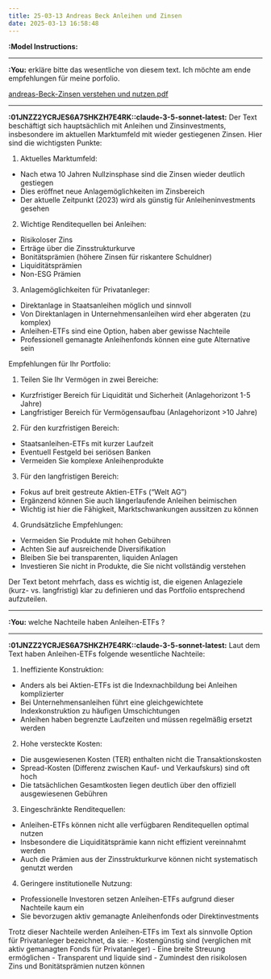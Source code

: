 ```yaml
---
title: 25-03-13 Andreas Beck Anleihen und Zinsen
date: 2025-03-13 16:58:48
---
```

**:Model Instructions:** 

  ---

  
**:You:** erkläre bitte das wesentliche von diesem text. Ich möchte am ende empfehlungen für meine porfolio.

[andreas-Beck-Zinsen verstehen und nutzen.pdf](/Users/mortenlorenzen/Desktop/andreas-Beck-Zinsen%20verstehen%20und%20nutzen.pdf)

---

**:01JNZZ2YCRJES6A7SHKZH7E4RK::claude-3-5-sonnet-latest:** Der Text beschäftigt sich hauptsächlich mit Anleihen und Zinsinvestments, insbesondere im aktuellen Marktumfeld mit wieder gestiegenen Zinsen. Hier sind die wichtigsten Punkte:

1. Aktuelles Marktumfeld:
- Nach etwa 10 Jahren Nullzinsphase sind die Zinsen wieder deutlich gestiegen
- Dies eröffnet neue Anlagemöglichkeiten im Zinsbereich
- Der aktuelle Zeitpunkt (2023) wird als günstig für Anleiheninvestments gesehen

2. Wichtige Renditequellen bei Anleihen:
- Risikoloser Zins
- Erträge über die Zinsstrukturkurve 
- Bonitätsprämien (höhere Zinsen für riskantere Schuldner)
- Liquiditätsprämien
- Non-ESG Prämien

3. Anlagemöglichkeiten für Privatanleger:
- Direktanlage in Staatsanleihen möglich und sinnvoll
- Von Direktanlagen in Unternehmensanleihen wird eher abgeraten (zu komplex)
- Anleihen-ETFs sind eine Option, haben aber gewisse Nachteile
- Professionell gemanagte Anleihenfonds können eine gute Alternative sein

Empfehlungen für Ihr Portfolio:

1. Teilen Sie Ihr Vermögen in zwei Bereiche:
- Kurzfristiger Bereich für Liquidität und Sicherheit (Anlagehorizont 1-5 Jahre)
- Langfristiger Bereich für Vermögensaufbau (Anlagehorizont >10 Jahre)

2. Für den kurzfristigen Bereich:
- Staatsanleihen-ETFs mit kurzer Laufzeit 
- Eventuell Festgeld bei seriösen Banken
- Vermeiden Sie komplexe Anleihenprodukte

3. Für den langfristigen Bereich:
- Fokus auf breit gestreute Aktien-ETFs ("Welt AG")
- Ergänzend können Sie auch längerlaufende Anleihen beimischen
- Wichtig ist hier die Fähigkeit, Marktschwankungen aussitzen zu können

4. Grundsätzliche Empfehlungen:
- Vermeiden Sie Produkte mit hohen Gebühren
- Achten Sie auf ausreichende Diversifikation
- Bleiben Sie bei transparenten, liquiden Anlagen
- Investieren Sie nicht in Produkte, die Sie nicht vollständig verstehen

Der Text betont mehrfach, dass es wichtig ist, die eigenen Anlageziele (kurz- vs. langfristig) klar zu definieren und das Portfolio entsprechend aufzuteilen.

---

**:You:** welche Nachteile haben Anleihen-ETFs ?

---

**:01JNZZ2YCRJES6A7SHKZH7E4RK::claude-3-5-sonnet-latest:** Laut dem Text haben Anleihen-ETFs folgende wesentliche Nachteile:

1. Ineffiziente Konstruktion:
- Anders als bei Aktien-ETFs ist die Indexnachbildung bei Anleihen komplizierter
- Bei Unternehmensanleihen führt eine gleichgewichtete Indexkonstruktion zu häufigen Umschichtungen
- Anleihen haben begrenzte Laufzeiten und müssen regelmäßig ersetzt werden

2. Hohe versteckte Kosten:
- Die ausgewiesenen Kosten (TER) enthalten nicht die Transaktionskosten
- Spread-Kosten (Differenz zwischen Kauf- und Verkaufskurs) sind oft hoch
- Die tatsächlichen Gesamtkosten liegen deutlich über den offiziell ausgewiesenen Gebühren

3. Eingeschränkte Renditequellen:
- Anleihen-ETFs können nicht alle verfügbaren Renditequellen optimal nutzen
- Insbesondere die Liquiditätsprämie kann nicht effizient vereinnahmt werden
- Auch die Prämien aus der Zinsstrukturkurve können nicht systematisch genutzt werden

4. Geringere institutionelle Nutzung:
- Professionelle Investoren setzen Anleihen-ETFs aufgrund dieser Nachteile kaum ein
- Sie bevorzugen aktiv gemanagte Anleihenfonds oder Direktinvestments

Trotz dieser Nachteile werden Anleihen-ETFs im Text als sinnvolle Option für Privatanleger bezeichnet, da sie:
- Kostengünstig sind (verglichen mit aktiv gemanagten Fonds für Privatanleger)
- Eine breite Streuung ermöglichen
- Transparent und liquide sind
- Zumindest den risikolosen Zins und Bonitätsprämien nutzen können

